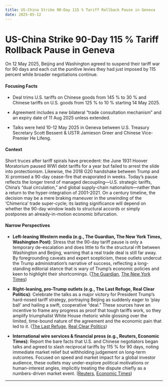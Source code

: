 ```yaml
---
title: US-China Strike 90-Day 115 % Tariff Rollback Pause in Geneva
date: 2025-05-12
---
```


# US-China Strike 90-Day 115 % Tariff Rollback Pause in Geneva

On 12 May 2025, Beijing and Washington agreed to suspend their tariff war for 90 days and each cut the punitive levies they had just imposed by 115 percent while broader negotiations continue.

#### Focusing Facts

- Deal trims U.S. tariffs on Chinese goods from 145 % to 30 % and Chinese tariffs on U.S. goods from 125 % to 10 % starting 14 May 2025.

- Agreement includes a new bilateral “trade consultation mechanism” and an expiry date of 11 Aug 2025 unless extended.

- Talks were held 10-12 May 2025 in Geneva between U.S. Treasury Secretary Scott Bessent & USTR Jamieson Greer and Chinese Vice-Premier He Lifeng.

#### Context

Short truces after tariff spirals have precedent: the June 1931 Hoover Moratorium paused WWI debt tariffs for a year but failed to arrest the slide into protectionism. Likewise, the 2018 G20 handshake between Trump and Xi promised a 90-day cease-fire that evaporated in weeks. Today’s pause reflects the longer trend of managed decoupling—U.S. strategic tariffs, China’s “dual circulation,” and global supply-chain nationalism—rather than a return to the hyper-integration of 2001-2021. On a century timeline, the decision may be a mere braking maneuver in the unwinding of the ‘Chimerica’ trade super-cycle; its lasting significance will depend on whether the 90-day window leads to structural accords or simply postpones an already-in-motion economic bifurcation.

#### Narrow Perspectives

- **Left-leaning Western media (e.g., The Guardian, The New York Times, Washington Post)**: Stress that the 90-day tariff pause is only a temporary de-escalation and does little to fix the structural rift between Washington and Beijing, warning that a real trade deal is still far away. By foregrounding caveats and expert scepticism, these outlets undercut the Trump administration’s narrative of success, reflecting a long-standing editorial stance that is wary of Trump’s economic policies and keen to highlight their shortcomings. ([The Guardian](https://www.theguardian.com/us-news/2025/may/12/china-us-agree-pause-trade-war-trump), [The New York Times](https://www.nytimes.com/2025/05/12/business/china-us-tariffs.html))

- **Right-leaning, pro-Trump outlets (e.g., The Last Refuge, Real Clear Politics)**: Celebrate the talks as a major victory for President Trump’s hard-nosed tariff strategy, portraying Beijing as suddenly eager to ‘play ball’ and hailing a swift, cooperative “deal.” These sources have an incentive to frame any progress as proof that tough tariffs work, so they amplify triumphalist White House rhetoric while glossing over the limited, time-bound nature of the agreement and the economic pain that led to it. ([The Last Refuge](https://theconservativetreehouse.com/blog/2025/05/09/white-house-national-economic-council-director-kevin-hassett-gives-updates-on-two-dozen-trade-deals/), [Real Clear Politics](https://www.realclearpolitics.com/video/2025/05/11/us_trade_rep_jamieson_greer_very_constructive_trade_talks_with_china_quickly_came_to_an_agreement.html))

- **International wire services & financial press (e.g., Reuters, Economic Times)**: Report the bare facts that U.S. and Chinese negotiators began talks and agreed to slash reciprocal tariffs by 115 % for 90 days, noting immediate market relief but withholding judgement on long-term outcomes. Focused on speed and market impact for a global investor audience, these outlets may under-explore political motivations or human-interest angles, implicitly treating the dispute chiefly as a numbers-driven market event. ([Reuters](https://www.reuters.com/world/china/china-us-trade-talks-begin-geneva-2025-05-10/), [Economic Times](https://economictimes.indiatimes.com/news/international/world-news/us-and-china-reach-deal-to-slash-tariffs-officials-say/articleshow/121101388.cms))

---
